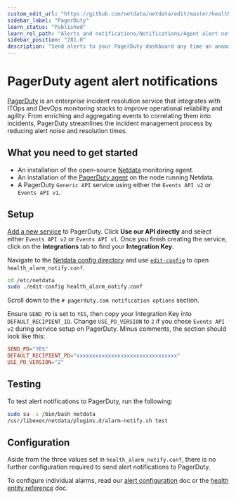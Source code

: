 ```yaml
---
custom_edit_url: "https://github.com/netdata/netdata/edit/master/health/notifications/pagerduty/README.md"
sidebar_label: "PagerDuty"
learn_status: "Published"
learn_rel_path: "Alerts and notifications/Notifications/Agent alert notifications"
sidebar_position: "281.0"
description: "Send alerts to your PagerDuty dashboard any time an anomaly or performance issue strikes a node in your infrastructure."
---
```



# PagerDuty agent alert notifications

[PagerDuty](https://www.pagerduty.com/company/) is an enterprise incident resolution service that integrates with ITOps
and DevOps monitoring stacks to improve operational reliability and agility. From enriching and aggregating events to
correlating them into incidents, PagerDuty streamlines the incident management process by reducing alert noise and
resolution times.

## What you need to get started

- An installation of the open-source [Netdata](/docs/getting-started/install-netdata) monitoring agent.
- An installation of the [PagerDuty agent](https://www.pagerduty.com/docs/guides/agent-install-guide/) on the node
  running Netdata.
- A PagerDuty `Generic API` service using either the `Events API v2` or `Events API v1`.

## Setup

[Add a new service](https://support.pagerduty.com/docs/services-and-integrations#section-configuring-services-and-integrations)
to PagerDuty. Click **Use our API directly** and select either `Events API v2` or `Events API v1`. Once you finish
creating the service, click on the **Integrations** tab to find your **Integration Key**.

Navigate to the [Netdata config directory](/docs/getting-started/manage-and-configure/configuration#the-netdata-config-directory) and use
[`edit-config`](/docs/getting-started/manage-and-configure/configuration#use-edit-config-to-edit-configuration-files) to open
`health_alarm_notify.conf`.

```bash
cd /etc/netdata
sudo ./edit-config health_alarm_notify.conf
```

Scroll down to the `# pagerduty.com notification options` section.

Ensure `SEND_PD` is set to `YES`, then copy your Integration Key into `DEFAULT_RECIPIENT_ID`. Change `USE_PD_VERSION` to
`2` if you chose `Events API v2` during service setup on PagerDuty. Minus comments, the section should look like this:

```conf
SEND_PD="YES"
DEFAULT_RECIPIENT_PD="xxxxxxxxxxxxxxxxxxxxxxxxxxxxxxxx"
USE_PD_VERSION="2"
```

## Testing

To test alert notifications to PagerDuty, run the following:

```bash
sudo su -s /bin/bash netdata
/usr/libexec/netdata/plugins.d/alarm-notify.sh test
```

## Configuration

Aside from the three values set in `health_alarm_notify.conf`, there is no further configuration required to send alert
notifications to PagerDuty.

To configure individual alarms, read our [alert configuration](/docs/alerts-and-notifications/configure-alerts) doc or
the [health entity reference](/docs/alerts-and-notifications/configure-alerts) doc.

